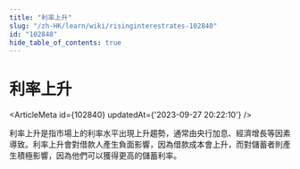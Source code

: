 ```yaml
---
title: "利率上升"
slug: "/zh-HK/learn/wiki/risinginterestrates-102840"
id: "102840"
hide_table_of_contents: true
---
```



<Breadcrumbs current="利率上升" />

# 利率上升

<ArticleMeta id={102840} updatedAt={'2023-09-27 20:22:10'} />
<div className='border-solid border-b border-t-0 my-4 border-[var(--ifm-color-gray-300)]' />

利率上升是指市場上的利率水平出現上升趨勢，通常由央行加息、經濟增長等因素導致。利率上升會對借款人產生負面影響，因為借款成本會上升，而對儲蓄者則產生積極影響，因為他們可以獲得更高的儲蓄利率。
